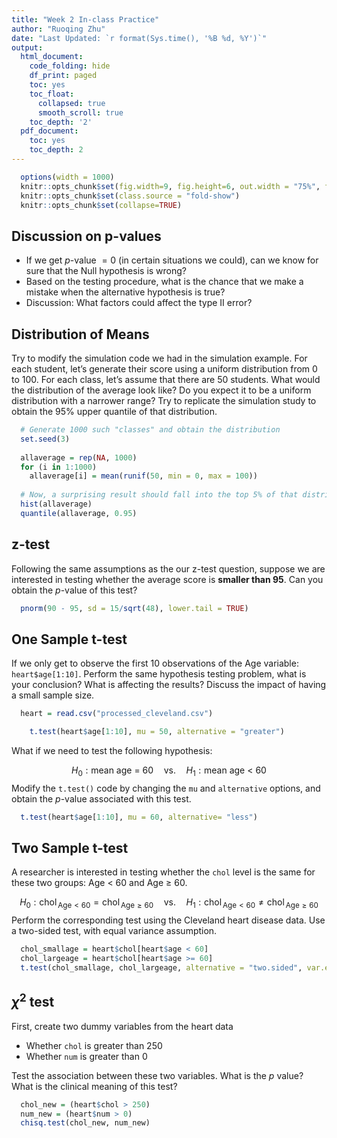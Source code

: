 ```yaml
---
title: "Week 2 In-class Practice"
author: "Ruoqing Zhu"
date: "Last Updated: `r format(Sys.time(), '%B %d, %Y')`"
output:
  html_document:
    code_folding: hide
    df_print: paged
    toc: yes
    toc_float:
      collapsed: true
      smooth_scroll: true
    toc_depth: '2'
  pdf_document:
    toc: yes
    toc_depth: 2
---
```


```r
  options(width = 1000)
  knitr::opts_chunk$set(fig.width=9, fig.height=6, out.width = "75%", fig.align = 'center')
  knitr::opts_chunk$set(class.source = "fold-show")
  knitr::opts_chunk$set(collapse=TRUE)
```

## Discussion on p-values
  
  * If we get $p$-value $=0$ (in certain situations we could), can we know for sure that the Null hypothesis is wrong?
  * Based on the testing procedure, what is the chance that we make a mistake when the alternative hypothesis is true?
  * Discussion: What factors could affect the type II error?

## Distribution of Means

Try to modify the simulation code we had in the simulation example. For each student, let's generate their score using a uniform distribution from 0 to 100. For each class, let's assume that there are 50 students. What would the distribution of the average look like? Do you expect it to be a uniform distribution with a narrower range? Try to replicate the simulation study to obtain the 95% upper quantile of that distribution. 

```r
  # Generate 1000 such "classes" and obtain the distribution
  set.seed(3)
  
  allaverage = rep(NA, 1000)
  for (i in 1:1000)
    allaverage[i] = mean(runif(50, min = 0, max = 100))
  
  # Now, a surprising result should fall into the top 5% of that distribution
  hist(allaverage)
  quantile(allaverage, 0.95)
```


## z-test

Following the same assumptions as the our z-test question, suppose we are interested in testing whether the average score is **smaller than 95**. Can you obtain the $p$-value of this test?

```r
  pnorm(90 - 95, sd = 15/sqrt(48), lower.tail = TRUE)
```

## One Sample t-test

If we only get to observe the first 10 observations of the Age variable: `heart$age[1:10]`. Perform the same hypothesis testing problem, what is your conclusion? What is affecting the results? Discuss the impact of having a small sample size.

```r
  heart = read.csv("processed_cleveland.csv")
```

```r
    t.test(heart$age[1:10], mu = 50, alternative = "greater")
```

What if we need to test the following hypothesis:

$$H_0: \text{mean age = 60} \quad \text{vs.}  \quad H_1: \text{mean age < 60}$$
Modify the `t.test()` code by changing the `mu` and `alternative` options, and obtain the $p$-value associated with this test.

```r
  t.test(heart$age[1:10], mu = 60, alternative= "less")
```

## Two Sample t-test

A researcher is interested in testing whether the `chol` level is the same for these two groups: Age $<$ 60 and Age $\geq$ 60. 

$$H_0: \text{chol}_{\,\text{Age} < 60} = \text{chol}_{\,\text{Age} \geq 60} \quad \text{vs.} \quad H_1: \text{chol}_{\,\text{Age} < 60} \neq \text{chol}_{\,\text{Age} \geq 60}$$
Perform the corresponding test using the Cleveland heart disease data. Use a two-sided test, with equal variance assumption. 

```r
  chol_smallage = heart$chol[heart$age < 60]
  chol_largeage = heart$chol[heart$age >= 60]
  t.test(chol_smallage, chol_largeage, alternative = "two.sided", var.equal = TRUE)
```

## $\chi^2$ test

First, create two dummy variables from the heart data

  * Whether `chol` is greater than 250
  * Whether `num` is greater than 0
  
Test the association between these two variables. What is the $p$ value? What is the clinical meaning of this test? 

```r
  chol_new = (heart$chol > 250)
  num_new = (heart$num > 0)
  chisq.test(chol_new, num_new)
```
